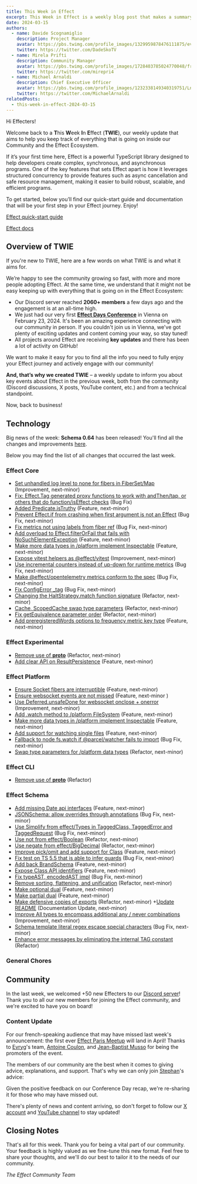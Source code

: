 ```yaml
---
title: This Week in Effect
excerpt: This Week in Effect is a weekly blog post that makes a summary of what happened in the Effect Community and Ecosystem to help you keep track of all the news, features and changes!
date: 2024-03-15
authors:
  - name: Davide Scognamiglio
    description: Project Manager
    avatar: https://pbs.twimg.com/profile_images/1329959878476111875/evHG8VX6_400x400.jpg
    twitter: https://twitter.com/DadeSkoTV
  - name: Mirela Prifti
    description: Community Manager
    avatar: https://pbs.twimg.com/profile_images/1728403785024770048/frKphayT_400x400.jpg
    twitter: https://twitter.com/mirepri4
  - name: Michael Arnaldi
    description: Chief Executive Officer
    avatar: https://pbs.twimg.com/profile_images/1232338149340319751/Ln9nNWyk_400x400.jpg
    twitter: https://twitter.com/MichaelArnaldi
relatedPosts:
  - this-week-in-effect-2024-03-15
---
```


Hi Effecters! 

Welcome back to a **T**his **W**eek **I**n **E**ffect (**TWIE**), our weekly update that aims to help you keep track of everything that is going on inside our Community and the Effect Ecosystem.

If it’s your first time here, Effect is a powerful TypeScript library designed to help developers create complex, synchronous, and asynchronous programs. One of the key features that sets Effect apart is how it leverages structured concurrency to provide features such as async cancellation and safe resource management, making it easier to build robust, scalable, and efficient programs.

To get started, below you’ll find our quick-start guide and documentation that will be your first step in your Effect journey. Enjoy!

[Effect quick-start guide](/docs/quickstart)

[Effect docs](/docs/introduction)

## Overview of TWIE

If you're new to TWIE, here are a few words on what TWIE is and what it aims for.

We’re happy to see the community growing so fast, with more and more people adopting Effect. At the same time, we understand that it might not be easy keeping up with everything that is going on in the Effect Ecosystem:

- Our Discord server reached **2060+ members** a few days ago and the engagement is at an all-time high.
- We just had our very first **[Effect Days Conference](/events/effect-days)** in Vienna on February 23, 2024. It's been an amazing experience connecting with our community in person. If you couldn't join us in Vienna, we've got plenty of exciting updates and content coming your way, so stay tuned!
- All projects around Effect are receiving **key updates** and there has been a lot of activity on GitHub!

We want to make it easy for you to find all the info you need to fully enjoy your Effect journey and actively engage with our community!

**And, that’s why we created TWIE** – a weekly update to inform you about key events about Effect in the previous week, both from the community (Discord discussions, X posts, YouTube content, etc.) and from a technical standpoint.

Now, back to business!

## Technology

Big news of the week: **Schema 0.64** has been released! You'll find all the changes and improvements [here](https://effect.website/blog/schema-release-0.64).

Below you may find the list of all changes that occurred the last week.

### Effect Core
+ [Set unhandled log level to none for fibers in FiberSet/Map](https://github.com/Effect-TS/effect/pull/2328) (Improvement, next-minor)
+ [Fix: Effect.Tag generated proxy functions to work with andThen/tap, or others that do function/isEffect checks](https://github.com/Effect-TS/effect/pull/2266) (Bug Fix)
+ [Added Predicate.isTruthy](https://github.com/Effect-TS/effect/pull/2336) (Feature, next-minor)
+ [Prevent Effect.if from crashing when first argument is not an Effect](https://github.com/Effect-TS/effect/pull/2299) (Bug Fix, next-minor)
+ [Fix metrics not using labels from fiber ref](https://github.com/Effect-TS/effect/pull/2351) (Bug Fix, next-minor)
+ [Add overload to Effect.filterOrFail that fails with NoSuchElementException](https://github.com/Effect-TS/effect/pull/2354) (Feature, next-minor)
+ [Make more data types in /platform implement Inspectable](https://github.com/Effect-TS/effect/pull/2357) (Feature, next-minor)
+ [Expose vitest helpers as @effect/vitest](https://github.com/Effect-TS/effect/pull/2369) (Improvement, next-minor)
+ [Use incremental counters instead of up-down for runtime metrics](https://github.com/Effect-TS/effect/pull/2373) (Bug Fix, next-minor)
+ [Make @effect/opentelemetry metrics conform to the spec](https://github.com/Effect-TS/effect/pull/2375) (Bug Fix, next-minor)
+ [Fix ConfigError _tag](https://github.com/Effect-TS/effect/pull/2206) (Bug Fix, next-minor)
+ [Changing the HaltStrategy.match function signature](https://github.com/Effect-TS/effect/pull/2202) (Refactor, next-minor)
+ [Cache, ScopedCache swap type parameters](https://github.com/Effect-TS/effect/pull/2239) (Refactor, next-minor)
+ [Fix getEquivalence parameter order](https://github.com/Effect-TS/effect/pull/2243) (Refactor, next-minor)
+ [Add preregisteredWords options to frequency metric key type](https://github.com/Effect-TS/effect/pull/2377) (Feature, next-minor)




### Effect Experimental
+ [Remove use of __proto__](https://github.com/Effect-TS/effect/pull/2352) (Refactor, next-minor)
+ [Add clear API on ResultPersistence](https://github.com/Effect-TS/effect/pull/2355) (Feature, next-minor)


### Effect Platform
+ [Ensure Socket fibers are interruptible](https://github.com/Effect-TS/effect/pull/2325) (Feature, next-minor)
+ [Ensure websocket events are not missed](https://github.com/Effect-TS/effect/pull/232) (Feature, next-minor )
+ [Use Deferred.unsafeDone for websocket onclose + onerror](https://github.com/Effect-TS/effect/pull/2330) (Improvement, next-minor)
+ [Add .watch method to /platform FileSystem](https://github.com/Effect-TS/effect/pull/2334) (Feature, next-minor)
+ [Make more data types in /platform implement Inspectable](https://github.com/Effect-TS/effect/pull/2357) (Feature, next-minor)
+ [Add support for watching single files](https://github.com/Effect-TS/effect/pull/2360) (Feature, next-minor)
+ [Fallback to node fs.watch if @parcel/watcher fails to import](https://github.com/Effect-TS/effect/pull/2368) (Bug Fix, next-minor)
+ [Swap type parameters for /platform data types](https://github.com/Effect-TS/effect/pull/2376) (Refactor, next-minor)



### Effect CLI
+ [Remove use of __proto__](https://github.com/Effect-TS/effect/pull/2352) (Refactor)


### Effect Schema
+ [Add missing Date api interfaces](https://github.com/Effect-TS/effect/pull/2332) (Feature, next-minor)
+ [JSONSchema: allow overrides through annotations](https://github.com/Effect-TS/effect/pull/2337) (Bug Fix, next-minor)
+ [Use Simplify from effect/Types in TaggedClass, TaggedError and TaggedRequest](https://github.com/Effect-TS/effect/pull/2339) (Bug Fix, next-minor)
+ [Use not from effect/Boolean](https://github.com/Effect-TS/effect/pull/2340) (Refactor, next-minor)
+ [Use negate from effect/BigDecimal](https://github.com/Effect-TS/effect/pull/2341) (Refactor, next-minor)
+ [Improve pick/omit and add support for Class](https://github.com/Effect-TS/effect/pull/2343) (Feature, next-minor)
+ [Fix test on TS 5.5 that is able to infer guards](https://github.com/Effect-TS/effect/pull/2344) (Bug Fix, next-minor)
+ [Add back BrandSchema](https://github.com/Effect-TS/effect/pull/2347) (Feature, next-minor)
+ [Expose Class API identifiers](https://github.com/Effect-TS/effect/pull/2348) (Feature, next-minor)
+ [Fix typeAST, encodedAST impl](https://github.com/Effect-TS/effect/pull/2349) (Bug Fix, next-minor)
+ [Remove sorting, flattening, and unification](https://github.com/Effect-TS/effect/pull/2350) (Refactor, next-minor)
+ [Make optional dual](https://github.com/Effect-TS/effect/pull/2353) (Feature, next-minor)
+ [Make partial dual](https://github.com/Effect-TS/effect/pull/2356) (Feature, next-minor)
+ [Make defensive copies of exports](https://github.com/Effect-TS/effect/pull/2363) (Refactor, next-minor)
+[Update README](https://github.com/Effect-TS/effect/pull/2365) (Documentation Update, next-minor)
+ [Improve All types to encompass additional any / never combinations](https://github.com/Effect-TS/effect/pull/2366) (Improvement, next-minor)
+ [Schema template literal regex escape special characters](https://github.com/Effect-TS/effect/pull/2370) (Bug Fix, next-minor)
+ [Enhance error messages by eliminating the internal TAG constant](https://github.com/Effect-TS/effect/pull/2379) (Refactor)


### General Chores



## Community

In the last week, we welcomed +50 new Effecters to our [Discord server](https://discord.gg/effect-ts)! Thank you to all our new members for joining the Effect community, and we're excited to have you on board!

### Content Update

For our french-speaking audience that may have missed last week's announcement: the first ever [Effect Paris Meetup](https://www.meetup.com/fr-FR/effect-paris/) will land in April! Thanks to [Evryg](https://www.evryg.com)'s team, [Antoine Coulon](https://twitter.com/c9antoine), and [Jean-Baptist Musso](https://twitter.com/jbmusso) for being the promoters of the event.
<Tweet id="1764621821184262629" />

The members of our community are the best when it comes to giving advice, explanations, and support. That's why we can only join [Stephan](https://twitter.com/stephaneledorze)'s advice:

<Tweet id="1766121534744125869" />

Given the positive feedback on our Conference Day recap, we're re-sharing it for those who may have missed out. 

<YouTube url="https://www.youtube.com/embed/CfbR-1XRlTA?si=hCRw4ORgro9w2wd1" />

There's plenty of news and content arriving, so don't forget to follow our [X account](https://twitter.com/EffectTS_) and [YouTube channel](https://www.youtube.com/@effect-ts) to stay updated!

## Closing Notes

That's all for this week. Thank you for being a vital part of our community. Your feedback is highly valued as we fine-tune this new format. Feel free to share your thoughts, and we'll do our best to tailor it to the needs of our community.

_The Effect Community Team_

